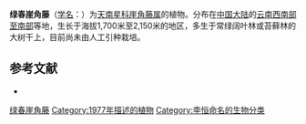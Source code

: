 {{Speciesbox
| taxon = Rhaphidophora luchunensis
| name = 绿春崖角藤
| authority = [[H.Li|H.Li]], 1977
| status = 
| status_system = 
| image =
}}

'''绿春崖角藤'''（[[学名|学名]]：{{lang|la|''Rhaphidophora luchunensis''}}）为[[天南星科|天南星科]][[崖角藤属|崖角藤属]]的植物。分布在[[中国大陆|中国大陆]]的[[云南西南部至南部|云南西南部至南部]]等地，生长于海拔1,700米至2,150米的地区，多生于常绿阔叶林或苔藓林的大树干上，目前尚未由人工引种栽培。

== 参考文献 ==
<div class="references-small">
* {{cite web| url =http://www.bioinfo.cn/db05/KmzwSpecies.php?action=view&id=1400| title =绿春崖角藤| work =《中国高等植物数据库全库》| publisher =中国科学院微生物研究所| author =昆明植物研究所| accessdate =2009-02-22| deadurl =yes| archiveurl =https://web.archive.org/web/20160305055723/http://www.bioinfo.cn/db05/KmzwSpecies.php?action=view&id=1400| archivedate =2016-03-05}}
</div>
{{Taxonbar|from=Q7213230}}

[[Category:崖角藤属|绿春崖角藤]]
[[Category:1977年描述的植物|Category:1977年描述的植物]]
[[Category:李恒命名的生物分类|Category:李恒命名的生物分类]]


{{植物小作品}}